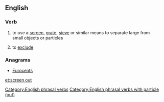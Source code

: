 {{also|screenout}}
==English==

===Verb===
{{head|en|verb}}

# to use a [[screen]], [[grate]], [[sieve]] or similar means to separate large from small objects or particles
# {{lb|en|figuratively}} to [[exclude]]

===Anagrams===
* [[Eurocents#English|Eurocents]]

[[Category:English phrasal verbs]]
[[Category:English phrasal verbs with particle (out)]]

[[et:screen out]]